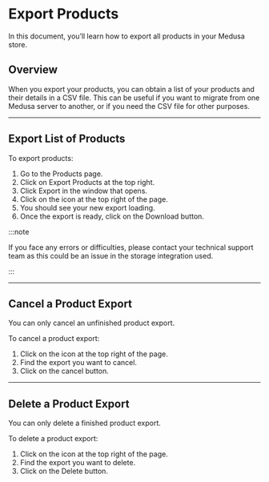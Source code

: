 
# Export Products

In this document, you’ll learn how to export all products in your Medusa store.

## Overview

When you export your products, you can obtain a list of your products and their details in a CSV file. This can be useful if you want to migrate from one Medusa server to another, or if you need the CSV file for other purposes.

---

## Export List of Products

To export products:

1. Go to the Products page.
2. Click on Export Products at the top right.
3. Click Export in the window that opens.
4. Click on the <UiIcon lightIcon="https://i.imgur.com/mWhpxNX.png" darkIcon="https://i.imgur.com/tE8LOXk.png" alt="bell" /> icon at the top right of the page.
5. You should see your new export loading.
6. Once the export is ready, click on the Download button.

:::note

If you face any errors or difficulties, please contact your technical support team as this could be an issue in the storage integration used.

:::

---

## Cancel a Product Export

You can only cancel an unfinished product export.

To cancel a product export:

1. Click on the <UiIcon lightIcon="https://i.imgur.com/mWhpxNX.png" darkIcon="https://i.imgur.com/tE8LOXk.png" alt="bell" /> icon at the top right of the page.
2. Find the export you want to cancel.
3. Click on the cancel button.

---

## Delete a Product Export

You can only delete a finished product export.

To delete a product export:

1. Click on the <UiIcon lightIcon="https://i.imgur.com/mWhpxNX.png" darkIcon="https://i.imgur.com/tE8LOXk.png" alt="bell" /> icon at the top right of the page.
2. Find the export you want to delete.
3. Click on the Delete button.